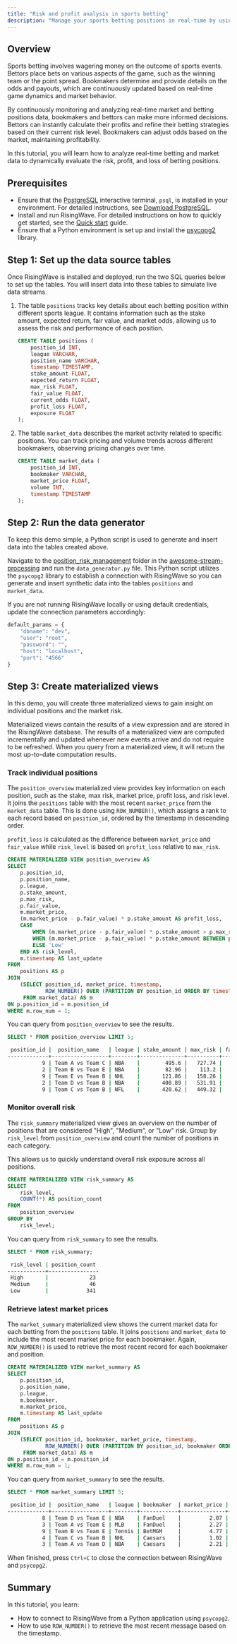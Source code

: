 ```yaml
---
title: "Risk and profit analysis in sports betting"
description: "Manage your sports betting positions in real-time by using RisingWave to monitor exposure and risk."
---
```


## Overview

Sports betting involves wagering money on the outcome of sports events. Bettors place bets on various aspects of the game, such as the winning team or the point spread. Bookmakers determine and provide details on the odds and payouts, which are continuously updated based on real-time game dynamics and market behavior.   

By continuously monitoring and analyzing real-time market and betting positions data, bookmakers and bettors can make more informed decisions. Bettors can instantly calculate their profits and refine their betting strategies based on their current risk level. Bookmakers can adjust odds based on the market, maintaining profitability. 

In this tutorial, you will learn how to analyze real-time betting and market data to dynamically evaluate the risk, profit, and loss of betting positions.

## Prerequisites

* Ensure that the [PostgreSQL](https://www.postgresql.org/docs/current/app-psql.html) interactive terminal, `psql`, is installed in your environment. For detailed instructions, see [Download PostgreSQL](https://www.postgresql.org/download/).
* Install and run RisingWave. For detailed instructions on how to quickly get started, see the [Quick start](/get-started/quickstart.mdx) guide.
* Ensure that a Python environment is set up and install the [psycopg2](https://pypi.org/project/psycopg2/) library. 

## Step 1: Set up the data source tables

Once RisingWave is installed and deployed, run the two SQL queries below to set up the tables. You will insert data into these tables to simulate live data streams.

1. The table `positions` tracks key details about each betting position within different sports league. It contains information such as the stake amount, expected return, fair value, and market odds, allowing us to assess the risk and performance of each position. 

    ```sql
    CREATE TABLE positions (
        position_id INT,
        league VARCHAR,
        position_name VARCHAR,
        timestamp TIMESTAMP,
        stake_amount FLOAT,
        expected_return FLOAT,
        max_risk FLOAT,
        fair_value FLOAT,
        current_odds FLOAT,
        profit_loss FLOAT,
        exposure FLOAT
    );
    ```

2. The table `market_data` describes the market activity related to specific positions. You can track pricing and volume trends across different bookmakers, observing pricing changes over time.

    ```sql
    CREATE TABLE market_data (
        position_id INT,
        bookmaker VARCHAR,
        market_price FLOAT,
        volume INT,
        timestamp TIMESTAMP
    );
    ```

## Step 2: Run the data generator

To keep this demo simple, a Python script is used to generate and insert data into the tables created above. 

Navigate to the [position_risk_management](https://github.com/risingwavelabs/awesome-stream-processing) folder in the [awesome-stream-processing](https://github.com/risingwavelabs/awesome-stream-processing) and run the `data_generator.py` file. This Python script utilizes the `psycopg2` library to establish a connection with RisingWave so you can generate and insert synthetic data into the tables `positions` and `market_data`. 

If you are not running RisingWave locally or using default credentials, update the connection parameters accordingly:

```python
default_params = {
    "dbname": "dev",
    "user": "root",
    "password": "",
    "host": "localhost",
    "port": "4566"
}
```

## Step 3: Create materialized views

In this demo, you will create three materialized views to gain insight on individual positions and the market risk.

Materialized views contain the results of a view expression and are stored in the RisingWave database. The results of a materialized view are computed incrementally and updated whenever new events arrive and do not require to be refreshed. When you query from a materialized view, it will return the most up-to-date computation results.

### Track individual positions

The `position_overview` materialized view provides key information on each position, such as the stake, max risk, market price, profit loss, and risk level. It joins the `positions` table with the most recent `market_price` from the `market_data` table. This is done using `ROW_NUMBER()`, which assigns a rank to each record based on `position_id`, ordered by the timestamp in descending order.

`profit_loss` is calculated as the difference between `market_price` and `fair_value` while `risk_level` is based on `profit_loss` relative to `max_risk`.

```sql
CREATE MATERIALIZED VIEW position_overview AS
SELECT
    p.position_id,
    p.position_name,
    p.league,
    p.stake_amount,
    p.max_risk,
    p.fair_value,
    m.market_price,
    (m.market_price - p.fair_value) * p.stake_amount AS profit_loss,
    CASE
        WHEN (m.market_price - p.fair_value) * p.stake_amount > p.max_risk THEN 'High'
        WHEN (m.market_price - p.fair_value) * p.stake_amount BETWEEN p.max_risk * 0.5 AND p.max_risk THEN 'Medium'
        ELSE 'Low'
    END AS risk_level,
    m.timestamp AS last_update
FROM
    positions AS p
JOIN
    (SELECT position_id, market_price, timestamp,
            ROW_NUMBER() OVER (PARTITION BY position_id ORDER BY timestamp DESC) AS row_num
     FROM market_data) AS m
ON p.position_id = m.position_id
WHERE m.row_num = 1;
```

You can query from `position_overview` to see the results.

```sql
SELECT * FROM position_overview LIMIT 5;
```

```bash
 position_id |  position_name   | league | stake_amount | max_risk | fair_value | market_price |     profit_loss     | risk_level |           last_update            
-------------+------------------+--------+--------------+----------+------------+--------------+---------------------+------------+----------------------------------
           9 | Team A vs Team C | NBA    |        495.6 |   727.74 |       1.64 |         2.07 |  213.10799999999998 | Low        | 2024-11-11 15:46:49.414689+00:00
           2 | Team B vs Team E | NBA    |        82.96 |    113.2 |       2.89 |         4.53 |            136.0544 | High       | 2024-11-11 15:46:49.410444+00:00
           9 | Team E vs Team B | NHL    |       121.86 |   158.26 |       3.04 |         2.07 | -118.20420000000003 | Low        | 2024-11-11 15:46:49.414689+00:00
           2 | Team D vs Team B | NBA    |       408.89 |   531.91 |       1.98 |         4.53 |           1042.6695 | High       | 2024-11-11 15:46:49.410444+00:00
           9 | Team C vs Team B | NFL    |       420.62 |   449.32 |       2.01 |         2.07 |  25.237200000000023 | Low        | 2024-11-11 15:46:49.414689+00:00
```

### Monitor overall risk

The `risk_summary` materialized view gives an overview on the number of positions that are considered "High", "Medium", or "Low" risk. Group by `risk_level` from `position_overview` and count the number of positions in each category.

This allows us to quickly understand overall risk exposure across all positions.

```sql
CREATE MATERIALIZED VIEW risk_summary AS
SELECT
    risk_level,
    COUNT(*) AS position_count
FROM
    position_overview
GROUP BY
    risk_level;
```

You can query from `risk_summary` to see the results.

```sql
SELECT * FROM risk_summary;
```
```bash
 risk_level | position_count 
------------+----------------
 High       |             23
 Medium     |             46
 Low        |            341
```

### Retrieve latest market prices

The `market_summary` materialized view shows the current market data for each betting from the `positions` table. It joins `positions` and `market_data` to include the most recent market price for each bookmaker. Again, `ROW_NUMBER()` is used to retrieve the most recent record for each bookmaker and position.

```sql
CREATE MATERIALIZED VIEW market_summary AS
SELECT
    p.position_id,
    p.position_name,
    p.league,
    m.bookmaker,
    m.market_price,
    m.timestamp AS last_update
FROM
    positions AS p
JOIN
    (SELECT position_id, bookmaker, market_price, timestamp,
            ROW_NUMBER() OVER (PARTITION BY position_id, bookmaker ORDER BY timestamp DESC) AS row_num
     FROM market_data) AS m
ON p.position_id = m.position_id
WHERE m.row_num = 1;
```

You can query from `market_summary` to see the results.

```sql
SELECT * FROM market_summary LIMIT 5;
```
```bash
 position_id |  position_name   | league | bookmaker  | market_price |        last_update         
-------------+------------------+--------+------------+--------------+----------------------------
           8 | Team D vs Team E | NBA    | FanDuel    |         2.07 | 2024-11-12 15:03:03.681245
           3 | Team A vs Team E | MLB    | FanDuel    |         2.27 | 2024-11-12 15:02:55.525759
           9 | Team B vs Team E | Tennis | BetMGM     |         4.77 | 2024-11-12 15:03:09.833653
           4 | Team C vs Team B | NHL    | Caesars    |         1.02 | 2024-11-12 15:03:07.767925
           3 | Team A vs Team D | NBA    | Caesars    |         2.21 | 2024-11-12 15:02:45.320730
```

When finished, press `Ctrl+C` to close the connection between RisingWave and `psycopg2`.

## Summary

In this tutorial, you learn:

- How to connect to RisingWave from a Python application using `psycopg2`.
- How to use `ROW_NUMBER()` to retrieve the most recent message based on the timestamp.